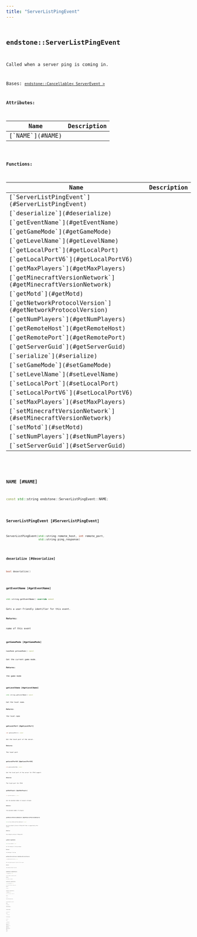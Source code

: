 ```yaml
---
title: "ServerListPingEvent"
---
```


## <code className="doc-symbol doc-symbol-class"/> endstone::ServerListPingEvent

Called when a server ping is coming in.


Bases: [`endstone::Cancellable< ServerEvent >`](cancellable)









**Attributes:**

<table>
<thead>
   <tr>
      <th>Name</th>
      <th>Description</th>
   </tr>
</thead>
<tbody>
<tr key="classendstone_1_1_server_list_ping_event_1ae55998c5fdb4e0e4fa0d2e62df282878">
    <td>[`NAME`](#NAME)</td>
    <td></td>
</tr>
</tbody>
</table>






**Functions:**

<table>
<thead>
   <tr>
      <th>Name</th>
      <th>Description</th>
   </tr>
</thead>
<tbody>
<tr key="classendstone_1_1_server_list_ping_event_1a668a2d7aa1363a13b32877e094cda4ba">
    <td>[`ServerListPingEvent`](#ServerListPingEvent)</td>
    <td></td>
</tr>
<tr key="classendstone_1_1_server_list_ping_event_1ae265a4c31a93093c1b216e2bef2903b5">
    <td>[`deserialize`](#deserialize)</td>
    <td></td>
</tr>
<tr key="classendstone_1_1_server_list_ping_event_1ad7a1dfe69b843c7b20cb52a4a3bea3e5">
    <td>[`getEventName`](#getEventName)</td>
    <td></td>
</tr>
<tr key="classendstone_1_1_server_list_ping_event_1a931195e8a6f00198331002fb62cbdea1">
    <td>[`getGameMode`](#getGameMode)</td>
    <td></td>
</tr>
<tr key="classendstone_1_1_server_list_ping_event_1a2d880ee3bdebe42c0fcbdc6bf3642a00">
    <td>[`getLevelName`](#getLevelName)</td>
    <td></td>
</tr>
<tr key="classendstone_1_1_server_list_ping_event_1ad7e01f29129c5e342a38ad8a8732c96a">
    <td>[`getLocalPort`](#getLocalPort)</td>
    <td></td>
</tr>
<tr key="classendstone_1_1_server_list_ping_event_1aa68b81ed4b1a3fd074213be9c8ce9f9c">
    <td>[`getLocalPortV6`](#getLocalPortV6)</td>
    <td></td>
</tr>
<tr key="classendstone_1_1_server_list_ping_event_1a835fd5622ee6629d48045756a06ce3b2">
    <td>[`getMaxPlayers`](#getMaxPlayers)</td>
    <td></td>
</tr>
<tr key="classendstone_1_1_server_list_ping_event_1acb182fef4c35c59a0892be887503e20e">
    <td>[`getMinecraftVersionNetwork`](#getMinecraftVersionNetwork)</td>
    <td></td>
</tr>
<tr key="classendstone_1_1_server_list_ping_event_1a6815d44f4a92512b6af951ffeb540c01">
    <td>[`getMotd`](#getMotd)</td>
    <td></td>
</tr>
<tr key="classendstone_1_1_server_list_ping_event_1a9855e0851bdc24a5329ab6dfebd8fb52">
    <td>[`getNetworkProtocolVersion`](#getNetworkProtocolVersion)</td>
    <td></td>
</tr>
<tr key="classendstone_1_1_server_list_ping_event_1a72696b407d7f2d0402bd50870c3791f5">
    <td>[`getNumPlayers`](#getNumPlayers)</td>
    <td></td>
</tr>
<tr key="classendstone_1_1_server_list_ping_event_1a0e6c471cdd050f14c86f1c216d44f377">
    <td>[`getRemoteHost`](#getRemoteHost)</td>
    <td></td>
</tr>
<tr key="classendstone_1_1_server_list_ping_event_1a96dbff8031414d99f72fc62eb208c7fd">
    <td>[`getRemotePort`](#getRemotePort)</td>
    <td></td>
</tr>
<tr key="classendstone_1_1_server_list_ping_event_1aa6a64659d29e47acf3af3e860c1d16da">
    <td>[`getServerGuid`](#getServerGuid)</td>
    <td></td>
</tr>
<tr key="classendstone_1_1_server_list_ping_event_1a8f98acd60d3bc56c5bfec18ce06b9649">
    <td>[`serialize`](#serialize)</td>
    <td></td>
</tr>
<tr key="classendstone_1_1_server_list_ping_event_1a49e07d699cfebca6d747c7e0b4495920">
    <td>[`setGameMode`](#setGameMode)</td>
    <td></td>
</tr>
<tr key="classendstone_1_1_server_list_ping_event_1acd8b497f6d642a9fcda052788b0d3087">
    <td>[`setLevelName`](#setLevelName)</td>
    <td></td>
</tr>
<tr key="classendstone_1_1_server_list_ping_event_1a5da7cb54f3d9d5a97a5c9696a5a7123a">
    <td>[`setLocalPort`](#setLocalPort)</td>
    <td></td>
</tr>
<tr key="classendstone_1_1_server_list_ping_event_1a831630406c4b0d3c92fa914a26251953">
    <td>[`setLocalPortV6`](#setLocalPortV6)</td>
    <td></td>
</tr>
<tr key="classendstone_1_1_server_list_ping_event_1ac03b3d5005e7902a308c24e7b1a11784">
    <td>[`setMaxPlayers`](#setMaxPlayers)</td>
    <td></td>
</tr>
<tr key="classendstone_1_1_server_list_ping_event_1a2ae26402d0a7eb479d0e015af980dce9">
    <td>[`setMinecraftVersionNetwork`](#setMinecraftVersionNetwork)</td>
    <td></td>
</tr>
<tr key="classendstone_1_1_server_list_ping_event_1ad534cad4e5f078d2a49c2ece69503239">
    <td>[`setMotd`](#setMotd)</td>
    <td></td>
</tr>
<tr key="classendstone_1_1_server_list_ping_event_1ac75b1c0ba407c0d7fa8dc21e3b9cebb8">
    <td>[`setNumPlayers`](#setNumPlayers)</td>
    <td></td>
</tr>
<tr key="classendstone_1_1_server_list_ping_event_1a7398713547a0938d75954d29da7b8aba">
    <td>[`setServerGuid`](#setServerGuid)</td>
    <td></td>
</tr>
</tbody>
</table>

### <code className="doc-symbol doc-symbol-variable"/> NAME [#NAME]

```cpp
const std::string endstone::ServerListPingEvent::NAME;
```
### <code className="doc-symbol doc-symbol-function"/> ServerListPingEvent [#ServerListPingEvent]

```cpp
ServerListPingEvent(std::string remote_host, int remote_port,
                    std::string ping_response)
```
### <code className="doc-symbol doc-symbol-function"/> deserialize [#deserialize]

```cpp
bool deserialize()
```
### <code className="doc-symbol doc-symbol-function"/> getEventName [#getEventName]

```cpp
std::string getEventName() override const
```


Gets a user-friendly identifier for this event.




**Returns:**

name of this event 





        
### <code className="doc-symbol doc-symbol-function"/> getGameMode [#getGameMode]

```cpp
GameMode getGameMode() const
```


Get the current game mode.




**Returns:**

the game mode 





        
### <code className="doc-symbol doc-symbol-function"/> getLevelName [#getLevelName]

```cpp
std::string getLevelName() const
```


Get the level name.




**Returns:**

the level name 





        
### <code className="doc-symbol doc-symbol-function"/> getLocalPort [#getLocalPort]

```cpp
int getLocalPort() const
```


Get the local port of the server.




**Returns:**

The local port 





        
### <code className="doc-symbol doc-symbol-function"/> getLocalPortV6 [#getLocalPortV6]

```cpp
int getLocalPortV6() const
```


Get the local port of the server for IPv6 support




**Returns:**

The local port for IPv6 





        
### <code className="doc-symbol doc-symbol-function"/> getMaxPlayers [#getMaxPlayers]

```cpp
int getMaxPlayers() const
```


Get the maximum number of players allowed.




**Returns:**

the maximum number of players 





        
### <code className="doc-symbol doc-symbol-function"/> getMinecraftVersionNetwork [#getMinecraftVersionNetwork]

```cpp
std::string getMinecraftVersionNetwork() const
```


Get the network version of Minecraft that is supported by this server




**Returns:**

the network version of Minecraft 





        
### <code className="doc-symbol doc-symbol-function"/> getMotd [#getMotd]

```cpp
std::string getMotd() const
```


Get the message of the day message.




**Returns:**

the message of the day 





        
### <code className="doc-symbol doc-symbol-function"/> getNetworkProtocolVersion [#getNetworkProtocolVersion]

```cpp
int getNetworkProtocolVersion() const
```


Get the network protocol version of this server




**Returns:**

the network protocol version 





        
### <code className="doc-symbol doc-symbol-function"/> getNumPlayers [#getNumPlayers]

```cpp
int getNumPlayers() const
```


Get the number of players online




**Returns:**

the number of players 





        
### <code className="doc-symbol doc-symbol-function"/> getRemoteHost [#getRemoteHost]

```cpp
std::string getRemoteHost() const
```


Get the host the ping is coming from.




**Returns:**

The host 





        
### <code className="doc-symbol doc-symbol-function"/> getRemotePort [#getRemotePort]

```cpp
int getRemotePort() const
```


Get the port the ping is coming from.




**Returns:**

The port 





        
### <code className="doc-symbol doc-symbol-function"/> getServerGuid [#getServerGuid]

```cpp
std::string getServerGuid() const
```


Get the unique identifier of the server.




**Returns:**

The server guid 





        
### <code className="doc-symbol doc-symbol-function"/> serialize [#serialize]

```cpp
std::string serialize()
```
### <code className="doc-symbol doc-symbol-function"/> setGameMode [#setGameMode]

```cpp
void setGameMode(GameMode game_mode)
```


Set the current game mode.




**Parameters:**


* `game_mode` the game mode 




        
### <code className="doc-symbol doc-symbol-function"/> setLevelName [#setLevelName]

```cpp
void setLevelName(std::string level_name)
```


Set the level name.




**Parameters:**


* `level_name` the level name 




        
### <code className="doc-symbol doc-symbol-function"/> setLocalPort [#setLocalPort]

```cpp
void setLocalPort(int port)
```


Set the local port of the server.




**Parameters:**


* `port` the local port 




        
### <code className="doc-symbol doc-symbol-function"/> setLocalPortV6 [#setLocalPortV6]

```cpp
void setLocalPortV6(int port)
```


Set the local port of the server for IPv6 support.




**Parameters:**


* `port` the local port for IPv6 




        
### <code className="doc-symbol doc-symbol-function"/> setMaxPlayers [#setMaxPlayers]

```cpp
void setMaxPlayers(int max_players)
```


Set the maximum number of players allowed.




**Parameters:**


* `max_players` the maximum number of players 




        
### <code className="doc-symbol doc-symbol-function"/> setMinecraftVersionNetwork [#setMinecraftVersionNetwork]

```cpp
void setMinecraftVersionNetwork(std::string minecraft_version_network)
```


Set the network version of Minecraft that is supported by this server




**Parameters:**


* `minecraft_version_network` the network version of Minecraft 




        
### <code className="doc-symbol doc-symbol-function"/> setMotd [#setMotd]

```cpp
void setMotd(std::string motd)
```


Change the message of the day message.




**Parameters:**


* `motd` the message of the day 




        
### <code className="doc-symbol doc-symbol-function"/> setNumPlayers [#setNumPlayers]

```cpp
void setNumPlayers(int num_players)
```


Set the number of players online.




**Parameters:**


* `num_players` the number of players 




        
### <code className="doc-symbol doc-symbol-function"/> setServerGuid [#setServerGuid]

```cpp
void setServerGuid(std::string guid)
```


Set the unique identifier of the server.




**Parameters:**


* `guid` the server guid 




        